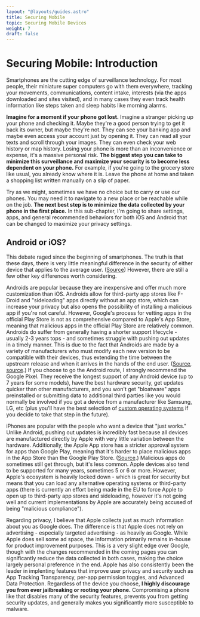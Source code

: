 ```yaml
---
layout: "@layouts/guides.astro"
title: Securing Mobile
topic: Securing Mobile Devices
weight: 7
draft: false
---
```


# Securing Mobile: Introduction

Smartphones are the cutting edge of surveillance technology. For most people, their miniature super computers go with them everywhere, tracking your movements, communications, content intake, interests (via the apps downloaded and sites visited), and in many cases they even track health information like steps taken and sleep habits like morning alarms.

**Imagine for a moment if your phone got lost.** Imagine a stranger picking up your phone and checking it. Maybe they're a good person trying to get it back its owner, but maybe they're not. They can see your banking app and maybe even access your account just by opening it. They can read all your texts and scroll through your images. They can even check your web history or map history. Losing your phone is more than an inconvenience or expense, it's a massive personal risk. **The biggest step you can take to minimize this surveillance and maximize your security is to become less dependent on your phone.** For example, if you're going to the grocery store like usual, you already know where it is. Leave the phone at home and taken a shopping list written manually on a slip of paper.

Try as we might, sometimes we have no choice but to carry or use our phones. You may need it to navigate to a new place or be reachable while on the job. **The next best step is to minimize the data collected by your phone in the first place.** In this sub-chapter, I'm going to share settings, apps, and general recommended behaviors for both iOS and Android that can be changed to maximize your privacy settings.

## Android or iOS?

This debate raged since the beginning of smartphones. The truth is that these days, there is very little meaningful difference in the security of either device that applies to the average user. ([Source](https://www.wired.com/story/android-zero-day-more-than-ios-zerodium/)) However, there are still a few other key differences worth considering.

Androids are popular because they are inexpensive and offer much more customization than iOS. Androids allow for third-party app stores like F-Droid and "sideloading" apps directly without an app store, which can increase your privacy but also opens the possibility of installing a malicious app if you're not careful. However, Google's process for vetting apps in the official Play Store is not as comprehensive compared to Apple's App Store, meaning that malicious apps in the official Play Store are relatively common. Androids do suffer from generally having a shorter support lifecycle - usually 2-3 years tops - and sometimes struggle with pushing out updates in a timely manner. This is due to the fact that Androids are made by a variety of manufacturers who must modify each new version to be compatible with their devices, thus extending the time between the upstream release and when it arrives in the hands of the end user. ([Source](https://www.tomsguide.com/us/old-phones-unsafe,news-24846.html), [source](https://9to5google.com/2023/01/18/android-13-device-distribution/).) If you choose to go the Android route, I strongly recommend the Google Pixel. They receive the longest support of any Android device (up to 7 years for some models), have the best hardware security, get updates quicker than other manufacturers, and you won't get "bloatware" apps preinstalled or submitting data to additional third parties like you would normally be involved if you got a device from a manufacturer like Samsung, LG, etc (plus you'll have the best selection of [custom operating systems](/guides/moderately-important/mobile-habits) if you decide to take that step in the future).

iPhones are popular with the people who want a device that "just works." Unlike Android, pushing out updates is incredibly fast because all devices are manufactured directly by Apple with very little variation between the hardware. Additionally, the Apple App store has a stricter approval system for apps than Google Play, meaning that it's harder to place malicious apps in the App Store than the Google Play Store. ([Source](https://nordvpn.com/blog/ios-vs-android-security/).) Malicious apps do sometimes still get through, but it's less common. Apple devices also tend to be supported for many years, sometimes 5 or 6 or more. However, Apple's ecosystem is heavily locked down - which is great for security but means that you can load any alternative operating systems or third-party apps (there is currently an effort being made in the EU to force Apple to open up to third-party app stores and sideloading, however it's not going well and current implementations by Apple are accurately being accused of being "malicious compliance").

Regarding privacy, I believe that Apple collects just as much information about you as Google does. The difference is that Apple does not rely on advertising - especially targeted advertising - as heavily as Google. While Apple does sell some ad space, the information primarily remains in-house for product improvement purposes. This is a very slight edge over Google, though with the changes recommended in the coming pages you can significantly reduce the data collected in both cases, making the choice largely personal preference in the end. Apple has also consistently been the leader in implenting features that improve user privacy and security such as App Tracking Transparency, per-app permission toggles, and Advanced Data Protection. Regardless of the device you choose, **I highly discourage you from ever jailbreaking or rooting your phone.** Compromising a phone like that disables many of the security features, prevents you from getting security updates, and generally makes you significantly more susceptible to malware.
